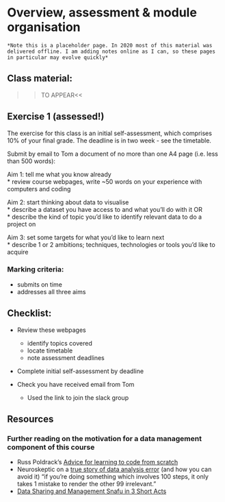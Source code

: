 # Overview, assessment & module organisation

```block
*Note this is a placeholder page. In 2020 most of this material was delivered offline. I am adding notes online as I can, so these pages in particular may evolve quickly*
```

## Class material:
  
  >>TO APPEAR<<

<!-- Slides from this class are on the google drive: [slides format](), [pdf format](). -->

## Exercise 1 (assessed!)

The exercise for this class is an initial self-assessment, which comprises 10% of your final grade. The deadline is in two week - see the timetable.

Submit by email to Tom a document of no more than one A4 page (i.e. less than 500 words):

Aim 1: tell me what you know already  
 * review course webpages, write ~50 words on your experience with computers and coding

Aim 2: start thinking about data to visualise  
 * describe a dataset you have access to and what you’ll do with it OR  
 * describe the kind of topic you'd like to identify relevant data to do a project on

Aim 3: set some targets for what you’d like to learn next  
 * describe 1 or 2 ambitions; techniques, technologies or tools you'd like to acquire

### Marking criteria: 

* submits on time
* addresses all three aims



## Checklist:

* Review these webpages
  * identify topics covered
  * locate timetable
  * note assessment deadlines

* Complete initial self-assessment by deadline

* Check you have received email from Tom
  * Used the link to join the slack group
  

## Resources

### Further reading on the motivation for a data management component of this course

* Russ Poldrack's [Advice for learning to code from scratch ](http://www.russpoldrack.org/2016/05/advice-for-learning-to-code-from-scratch.html)
* Neuroskeptic on a [true story of data analysis error](http://neuroskeptic.blogspot.com/2011/04/tufnel-effect.html) (and how you can avoid it) "if you're doing something which involves 100 steps, it only takes 1 mistake to render the other 99 irrelevant."
* [Data Sharing and Management Snafu in 3 Short Acts](https://www.youtube.com/watch?v=66oNv_DJuPc)


